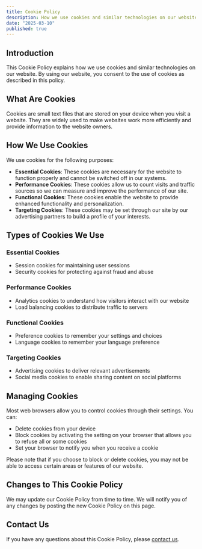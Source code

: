 ```yaml
---
title: Cookie Policy
description: How we use cookies and similar technologies on our website
date: "2025-03-10"
published: true
---
```


## Introduction

This Cookie Policy explains how we use cookies and similar technologies on our website. By using our website, you consent to the use of cookies as described in this policy.

## What Are Cookies

Cookies are small text files that are stored on your device when you visit a website. They are widely used to make websites work more efficiently and provide information to the website owners.

## How We Use Cookies

We use cookies for the following purposes:

- **Essential Cookies**: These cookies are necessary for the website to function properly and cannot be switched off in our systems.
- **Performance Cookies**: These cookies allow us to count visits and traffic sources so we can measure and improve the performance of our site.
- **Functional Cookies**: These cookies enable the website to provide enhanced functionality and personalization.
- **Targeting Cookies**: These cookies may be set through our site by our advertising partners to build a profile of your interests.

## Types of Cookies We Use

### Essential Cookies
- Session cookies for maintaining user sessions
- Security cookies for protecting against fraud and abuse

### Performance Cookies
- Analytics cookies to understand how visitors interact with our website
- Load balancing cookies to distribute traffic to servers

### Functional Cookies
- Preference cookies to remember your settings and choices
- Language cookies to remember your language preference

### Targeting Cookies
- Advertising cookies to deliver relevant advertisements
- Social media cookies to enable sharing content on social platforms

## Managing Cookies

Most web browsers allow you to control cookies through their settings. You can:

- Delete cookies from your device
- Block cookies by activating the setting on your browser that allows you to refuse all or some cookies
- Set your browser to notify you when you receive a cookie

Please note that if you choose to block or delete cookies, you may not be able to access certain areas or features of our website.

## Changes to This Cookie Policy

We may update our Cookie Policy from time to time. We will notify you of any changes by posting the new Cookie Policy on this page.

## Contact Us

If you have any questions about this Cookie Policy, please [contact us](/contact).
